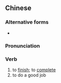 ==Chinese==
{{zh-forms}}

===Alternative forms===
* {{l|zh|做好}}

===Pronunciation===
{{zh-pron
|m=zuòhǎo
|cat=v
}}

===Verb===
{{zh-verb}}

# to [[finish]]; to [[complete]]
# to do a good job